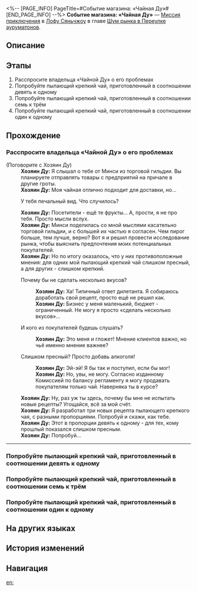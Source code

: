 <%-- [PAGE_INFO]
PageTitle=#Событие магазина: «Чайная Ду»#
[END_PAGE_INFO] --%>
{{Дополнить|Диалоги.}}
{{Миссия Инфобокс
|id              = 8003248
|Название        = 
|Изображение     = Миссия Событие магазина «Чайная Ду».png
|Тип             = Миссия приключения
|Событие         = 
|Глава           = Шум рынка в Переулке ауруматонов
|Условия         = 
|Персонажи       = Первопроходец; Хозяин Ду
|СтартЛокация    = [[Лофу Сяньчжоу]] — [[Переулок ауруматонов]]
|Мир             = Лофу Сяньчжоу
|Предыдущая      = 
|Следующая       = ???
|Награды         = Путеводитель путешественника*2; Кредиты*20 000
}}
'''Событие магазина: «Чайная Ду»''' — [[Миссия приключения]] в [[Лофу Сяньчжоу]] в главе [[Шум рынка в Переулке ауруматонов]].

==Описание==
{{Описание|Чтобы оживить Переулок ауруматонов, торговая гильдия стремится в полной мере использовать логистику причала и наладить тесное сотрудничество с торговцами в Переулке.<br />Торговая гильдия послала вас убедить владельца «Чайной Ду» установить сотрудничество с гильдией. Однако сейчас у хозяина Ду хлопот полон рот...}}

==Этапы==
# Расспросите владельца «Чайной Ду» о его проблемах
# Попробуйте пылающий крепкий чай, приготовленный в соотношении девять к одному
# Попробуйте пылающий крепкий чай, приготовленный в соотношении семь к трём
# Попробуйте пылающий крепкий чай, приготовленный в соотношении один к одному

==Прохождение==
{{Дополнить}}

===Расспросите владельца «Чайной Ду» о его проблемах===
{{Описание миссии|тип=Миссия приключения|локация=Переулок ауруматонов|Чтобы оживить Переулок ауруматонов, торговая гильдия стремится в полной мере использовать логистику причала и наладить тесное сотрудничество с торговцами в Переулке.<br />Торговая гильдия послала вас убедить владельца «Чайной Ду» установить сотрудничество с гильдией. Однако сейчас у хозяина Ду хлопот полон рот...}}
{{Диалог Начало}}

;(Поговорите с Хозяин Ду)
:'''Хозяин Ду:''' Я слышал о тебе от Минси из торговой гильдии. Вы планируете отправлять товары с предприятий на причале в другие гроты.
:'''Хозяин Ду:''' Моя чайная отлично подходит для доставки, но...
:{{Диалог|Стрелка}} У тебя печальный вид. Что случилось?
:'''Хозяин Ду:''' Посетители - ещё те фрукты... А, прости, я не про тебя. Просто мысли вслух.
:'''Хозяин Ду:''' Минси поделилась со мной мыслями касательно торговой гильдии, и с большей их частью я согласен. Чем пирог больше, тем лучше, верно? Вот я и решил провести исследование рынка, чтобы выяснить предпочтения моих потенциальных покупателей.
:'''Хозяин Ду:''' Но по итогу оказалось, что у них противоположные мнения: для одних мой пылающий крепкий чай слишком пресный, а для других - слишком крепкий.
:{{Диалог|Стрелка}} Почему бы не сделать несколько вкусов?
::'''Хозяин Ду:''' Ха! Типичный ответ дилетанта. Я собираюсь доработать свой рецепт, просто ещё не решил как.
::'''Хозяин Ду:''' Бизнес у меня маленький, бюджет - ограниченный. Не могу я просто «сделать несколько вкусов»...
:{{Диалог|Стрелка}} И кого из покупателей будешь слушать?
::'''Хозяин Ду:''' Это меня и гложет! Мнение клиентов важно, но чьё именно мнение важнее?
:{{Диалог|Стрелка}} Слишком пресный? Просто добавь алкоголя!
::'''Хозяин Ду:''' Эй-эй! Я бы так и поступил, если бы мог!
::'''Хозяин Ду:''' Но, увы, не могу. Согласно изданному Комиссией по балансу регламенту я могу продавать покупателям только чай. Наверняка ты в курсе?
:'''Хозяин Ду:''' Ну, раз уж ты здесь, почему бы мне не испытать новые рецепты? Угощайся, всё за мой счёт.
:'''Хозяин Ду:''' Я разработал три новых рецепта пылающего крепкого чая, с разными пропорциями. Попробуй и скажи, как тебе.
:{{Black Screen|Хозяин Ду приносит вам кружку пылающего крепкого чая.}}
:'''Хозяин Ду:''' Этот в пропорции девять к одному - для тех, кому прошлый показался слишком пресным.
:'''Хозяин Ду:''' Попробуй...
----
{{Диалог Конец}}

===Попробуйте пылающий крепкий чай, приготовленный в соотношении девять к одному===
{{Диалог Начало}}

{{Диалог Конец}}

===Попробуйте пылающий крепкий чай, приготовленный в соотношении семь к трём===
{{Диалог Начало}}

{{Диалог Конец}}

===Попробуйте пылающий крепкий чай, приготовленный в соотношении один к одному===
{{Диалог Начало}}

{{Диалог Конец}}

==На других языках==
{{На других языках
|en   = Merchant Event: Du's Teahouse
|zhs  = 商铺事件•杜氏茶庄
|zht  = 商鋪事件•杜氏茶莊
|ja   = 店舗イベント・杜氏茶荘
|ko   = 상점 사건•두가네 찻집
|es   = Evento de tienda: Casa de té Du
|fr   = Événement de magasin&nbsp;: Salon de thé de Du
|ru   = Событие магазина: «Чайная Ду»
|th   = อิเวนต์ร้านค้า: Du's Teahouse
|vi   = Sự Kiện Cửa Tiệm - Tiệm Trà Họ Du
|de   = Händlerereignis: Dus Teehaus
|id   = Event Toko: Du's Teahouse
|pt   = Evento de Comerciante: Casa de Chá do Du
}}

==История изменений==
{{История изменений|3.5}}

==Навигация==
{{Миссия приключения Навбокс|Глава }}

[[en:]]
